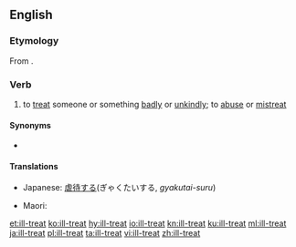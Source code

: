 {{also|illtreat}}
==English==

===Etymology===
From {{compound|ill|treat|lang=en}}.

===Verb===
{{en-verb}}
# to [[treat]] someone or something [[badly]] or [[unkindly]]; to [[abuse]] or [[mistreat]]

====Synonyms====
* {{l|en|mistreat}}

====Translations====
{{trans-top|to treat someone badly}}
* Japanese: [[虐待する]](ぎゃくたいする, ''gyakutai-suru'')
{{trans-mid}}
* Maori: {{t|mi|tunuhuruhuru}}
{{trans-bottom}}

[[et:ill-treat]]
[[ko:ill-treat]]
[[hy:ill-treat]]
[[io:ill-treat]]
[[kn:ill-treat]]
[[ku:ill-treat]]
[[ml:ill-treat]]
[[ja:ill-treat]]
[[pl:ill-treat]]
[[ta:ill-treat]]
[[vi:ill-treat]]
[[zh:ill-treat]]